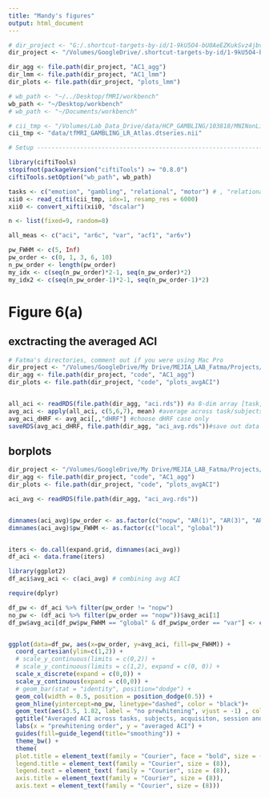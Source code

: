 ```yaml
---
title: "Mandy's figures"
output: html_document
---
```


```r
# dir_project <- "G:/.shortcut-targets-by-id/1-9kU5O4-bU0AeEZKukSvz4jbvolppJGG/ddpham/Prewhitening-Paper"
dir_project <- "/Volumes/GoogleDrive/.shortcut-targets-by-id/1-9kU5O4-bU0AeEZKukSvz4jbvolppJGG/ddpham/Prewhitening-Paper/results_pre_June_9"

dir_agg <- file.path(dir_project, "AC1_agg")
dir_lmm <- file.path(dir_project, "AC1_lmm")
dir_plots <- file.path(dir_project, "plots_lmm")

# wb_path <- "~/../Desktop/fMRI/workbench"
wb_path <- "~/Desktop/workbench"
# wb_path <- "~/Documents/workbench"

# cii_tmp <- "/Volumes/Lab_Data_Drive/data/HCP_GAMBLING/103818/MNINonLinear/Results/tfMRI_GAMBLING_LR/tfMRI_GAMBLING_LR_Atlas.dtseries.nii"
cii_tmp <- "data/tfMRI_GAMBLING_LR_Atlas.dtseries.nii"

# Setup ------------------------------------------------------------------------

library(ciftiTools)
stopifnot(packageVersion("ciftiTools") >= "0.8.0")
ciftiTools.setOption("wb_path", wb_path)

tasks <- c("emotion", "gambling", "relational", "motor") # , "relational", "social")
xii0 <- read_cifti(cii_tmp, idx=1, resamp_res = 6000)
xii0 <- convert_xifti(xii0, "dscalar")

n <- list(fixed=9, random=8)

all_meas <- c("aci", "ar6c", "var", "acf1", "ar6v")

pw_FWHM <- c(5, Inf)
pw_order <- c(0, 1, 3, 6, 10)
n_pw_order <- length(pw_order)
my_idx <- c(seq(n_pw_order)*2-1, seq(n_pw_order)*2)
my_idx2 <- c(seq(n_pw_order-1)*2-1, seq(n_pw_order-1)*2)
```

# Figure 6(a)

## exctracting the averaged ACI

```r
# Fatma's directories, comment out if you were using Mac Pro
dir_project <- "/Volumes/GoogleDrive/My Drive/MEJIA_LAB_Fatma/Projects/Prewhitening_Paper"
dir_agg <- file.path(dir_project, "code", "AC1_agg") 
dir_plots <- file.path(dir_project, "code", "plots_avgACI")


all_aci <- readRDS(file.path(dir_agg, "aci.rds")) #a 8-dim array [task, subj, acq, ses, FWHM, pw, HRF, v]
avg_aci <- apply(all_aci, c(5,6,7), mean) #average across task/subjects/runs/sessions/voxels
avg_aci_dHRF <- avg_aci[,,"dHRF"] #choose dHRF case only
saveRDS(avg_aci_dHRF, file.path(dir_agg, "aci_avg.rds"))#save out data for barplots
```

## borplots
```r
dir_project <- "/Volumes/GoogleDrive/My Drive/MEJIA_LAB_Fatma/Projects/Prewhitening_Paper"
dir_agg <- file.path(dir_project, "code", "AC1_agg") 
dir_plots <- file.path(dir_project, "code", "plots_avgACI")

aci_avg <- readRDS(file.path(dir_agg, "aci_avg.rds"))


dimnames(aci_avg)$pw_order <- as.factor(c("nopw", "AR(1)", "AR(3)", "AR(6)", "var"))
dimnames(aci_avg)$pw_FWHM <- as.factor(c("local", "global"))


iters <- do.call(expand.grid, dimnames(aci_avg))
df_aci <- data.frame(iters) 

library(ggplot2)
df_aci$avg_aci <- c(aci_avg) # combining avg ACI

require(dplyr)

df_pw <- df_aci %>% filter(pw_order != "nopw")
no_pw <- (df_aci %>% filter(pw_order == "nopw"))$avg_aci[1]
df_pw$avg_aci[df_pw$pw_FWHM == "global" & df_pw$pw_order == "var"] <- c(0)


ggplot(data=df_pw, aes(x=pw_order, y=avg_aci, fill=pw_FWHM)) +
  coord_cartesian(ylim=c(1,2)) +
  # scale_y_continuous(limits = c(0,2)) +
  # scale_y_continuous(limits = c(1,2), expand = c(0, 0)) +
  scale_x_discrete(expand = c(0,0)) + 
  scale_y_continuous(expand = c(0,0)) +
  # geom_bar(stat = "identity", position="dodge") +
  geom_col(width = 0.5, position = position_dodge(0.5)) +
  geom_hline(yintercept=no_pw, linetype="dashed", color = "black")+
  geom_text(aes(3.5, 1.82, label = "no prewhitening", vjust = -1) , col = "black", family = "Courier") +
  ggtitle("Averaged ACI across tasks, subjects, acquisiton, session and voxels") + 
  labs(x = "prewhitening order", y = "averaged ACI") +
  guides(fill=guide_legend(title="smoothing")) +
  theme_bw() +
  theme(
  plot.title = element_text(family = "Courier", face = "bold", size = (10)),
  legend.title = element_text(family = "Courier", size = (8)),
  legend.text = element_text( family = "Courier", size = (8)),
  axis.title = element_text(family = "Courier", size = (8)),
  axis.text = element_text(family = "Courier", size = (8)))


```





